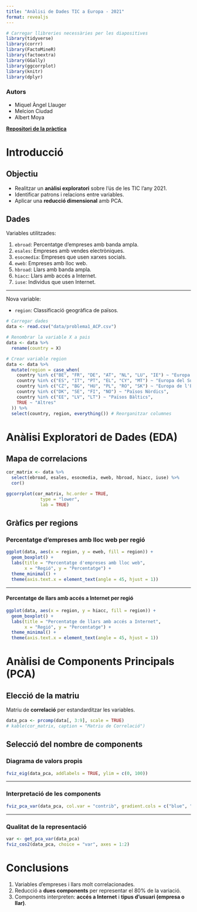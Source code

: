 ```yaml
---
title: "Anàlisi de Dades TIC a Europa - 2021"
format: revealjs
---
```



```r
# Carregar llibreries necessàries per les diapositives
library(tidyverse)
library(corrr)
library(FactoMineR)
library(factoextra)
library(GGally)
library(ggcorrplot)
library(knitr)
library(dplyr)
```

### Autors

- Miquel Àngel Llauger
- Melcion Ciudad
- Albert Moya

[**Repositori de la pràctica**](https://github.com/albertmoyanadal/practica_5_ad)


# Introducció

## Objectiu

- Realitzar un **anàlisi exploratori** sobre l'ús de les TIC l'any 2021.
- Identificar patrons i relacions entre variables.
- Aplicar una **reducció dimensional** amb PCA.

## Dades

Variables utilitzades:

1. `ebroad`: Percentatge d'empreses amb banda ampla.
2. `esales`: Empreses amb vendes electròniques.
3. `esocmedia`: Empreses que usen xarxes socials.
4. `eweb`: Empreses amb lloc web.
5. `hbroad`: Llars amb banda ampla.
6. `hiacc`: Llars amb accés a Internet.
7. `iuse`: Individus que usen Internet.

---

Nova variable:

- `region`: Classificació geogràfica de països.



```r

# Carregar dades
data <- read.csv("data/problema1_ACP.csv")

# Renombrar la variable X a pais
data <- data %>%
  rename(country = X)

# Crear variable region
data <- data %>%
  mutate(region = case_when(
    country %in% c("BE", "FR", "DE", "AT", "NL", "LU", "IE") ~ "Europa Occidental",
    country %in% c("ES", "IT", "PT", "EL", "CY", "MT") ~ "Europa del Sud",
    country %in% c("CZ", "BG", "HU", "PL", "RO", "SK") ~ "Europa de l'Est",
    country %in% c("DK", "SE", "FI", "NO") ~ "Països Nòrdics",
    country %in% c("EE", "LV", "LT") ~ "Països Bàltics",
    TRUE ~ "Altres"
  )) %>%
  select(country, region, everything()) # Reorganitzar columnes

```


# Anàlisi Exploratori de Dades (EDA)

## Mapa de correlacions

```r

cor_matrix <- data %>%
  select(ebroad, esales, esocmedia, eweb, hbroad, hiacc, iuse) %>%
  cor()

ggcorrplot(cor_matrix, hc.order = TRUE,
             type = "lower",
             lab = TRUE)
```

## Gràfics per regions

### Percentatge d'empreses amb lloc web per regió

```r
ggplot(data, aes(x = region, y = eweb, fill = region)) +
  geom_boxplot() +
  labs(title = "Percentatge d'empreses amb lloc web",
       x = "Regió", y = "Percentatge") +
  theme_minimal() +
  theme(axis.text.x = element_text(angle = 45, hjust = 1))
```

---

#### Percentatge de llars amb accés a Internet per regió
```r

ggplot(data, aes(x = region, y = hiacc, fill = region)) +
  geom_boxplot() +
  labs(title = "Percentatge de llars amb accés a Internet",
       x = "Regió", y = "Percentatge") +
  theme_minimal() +
  theme(axis.text.x = element_text(angle = 45, hjust = 1))
```


# Anàlisi de Components Principals (PCA)

## Elecció de la matriu

Matriu de **correlació** per estandarditzar les variables.

```r
data_pca <- prcomp(data[, 3:9], scale = TRUE)
# kable(cor_matrix, caption = "Matriu de Correlació")
```

## Selecció del nombre de components


### Diagrama de valors propis

```r

fviz_eig(data_pca, addlabels = TRUE, ylim = c(0, 100))
```

---

### Interpretació de les components

```r

fviz_pca_var(data_pca, col.var = "contrib", gradient.cols = c("blue", "#FC4E07"))
```

---
### Qualitat de la representació

```r
var <- get_pca_var(data_pca)
fviz_cos2(data_pca, choice = "var", axes = 1:2)

```


# Conclusions

1. Variables d'empreses i llars molt correlacionades.
2. Reducció a **dues components** per representar el 80% de la variació.
3. Components interpreten: **accés a Internet** i **tipus d'usuari (empresa o llar)**.







